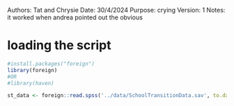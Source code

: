 Authors: Tat and Chrysie
Date: 30/4/2024
Purpose: crying
Version: 1
Notes: it worked when andrea pointed out the obvious

# loading the script

``` r
#install.packages("foreign")
library(foreign)
#OR
#library(haven)

st_data <- foreign::read.spss('../data/SchoolTransitionData.sav', to.data.frame = T)

```
